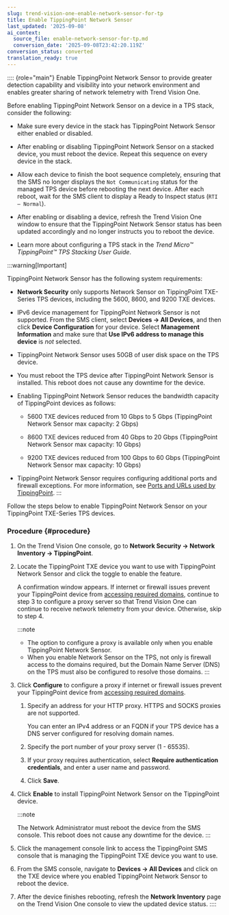 ```yaml
---
slug: trend-vision-one-enable-network-sensor-for-tp
title: Enable TippingPoint Network Sensor
last_updated: '2025-09-08'
ai_context:
  source_file: enable-network-sensor-for-tp.md
  conversion_date: '2025-09-08T23:42:20.119Z'
conversion_status: converted
translation_ready: true
---
```


:::: {role="main"}
Enable TippingPoint Network Sensor to provide greater detection capability and visibility into your network environment and enables greater sharing of network telemetry with Trend Vision One.

Before enabling TippingPoint Network Sensor on a device in a TPS stack, consider the following:

- Make sure every device in the stack has TippingPoint Network Sensor either enabled or disabled.

- After enabling or disabling TippingPoint Network Sensor on a stacked device, you must reboot the device. Repeat this sequence on every device in the stack.

- Allow each device to finish the boot sequence completely, ensuring that the SMS no longer displays the `Not Communicating` status for the managed TPS device before rebooting the next device. After each reboot, wait for the SMS client to display a Ready to Inspect status (`RTI – Normal`).

- After enabling or disabling a device, refresh the Trend Vision One window to ensure that the TippingPoint Network Sensor status has been updated accordingly and no longer instructs you to reboot the device.

- Learn more about configuring a TPS stack in the *Trend Micro™ TippingPoint™ TPS Stacking User Guide*.

:::warning[Important]

TippingPoint Network Sensor has the following system requirements:

- **Network Security** only supports Network Sensor on TippingPoint TXE-Series TPS devices, including the 5600, 8600, and 9200 TXE devices.

- IPv6 device management for TippingPoint Network Sensor is not supported. From the SMS client, select **Devices → All Devices**, and then click **Device Configuration** for your device. Select **Management Information** and make sure that **Use IPv6 address to manage this device** is *not* selected.

- TippingPoint Network Sensor uses 50GB of user disk space on the TPS device.

- You must reboot the TPS device after TippingPoint Network Sensor is installed. This reboot does not cause any downtime for the device.

- Enabling TippingPoint Network Sensor reduces the bandwidth capacity of TippingPoint devices as follows:

  - 5600 TXE devices reduced from 10 Gbps to 5 Gbps (TippingPoint Network Sensor max capacity: 2 Gbps)

  - 8600 TXE devices reduced from 40 Gbps to 20 Gbps (TippingPoint Network Sensor max capacity: 10 Gbps)

  - 9200 TXE devices reduced from 100 Gbps to 60 Gbps (TippingPoint Network Sensor max capacity: 10 Gbps)

- TippingPoint Network Sensor requires configuring additional ports and firewall exceptions. For more information, see [Ports and URLs used by TippingPoint](ports-urls-used-tippingpoint.mdx).
:::

Follow the steps below to enable TippingPoint Network Sensor on your TippingPoint TXE-Series TPS devices.

### Procedure {#procedure}

1.  On the Trend Vision One console, go to **Network Security → Network Inventory → TippingPoint**.

2.  Locate the TippingPoint TXE device you want to use with TippingPoint Network Sensor and click the toggle to enable the feature.

    A confirmation window appears. If internet or firewall issues prevent your TippingPoint device from [accessing required domains](https://docs.trendmicro.com/en-us/documentation/article/trend-vision-one-firewall-exception-requirements-for), continue to step 3 to configure a proxy server so that Trend Vision One can continue to receive network telemetry from your device. Otherwise, skip to step 4.

    :::note

    - The option to configure a proxy is available only when you enable TippingPoint Network Sensor.
    - When you enable Network Sensor on the TPS, not only is firewall access to the domains required, but the Domain Name Server (DNS) on the TPS must also be configured to resolve those domains.
    :::

3.  Click **Configure** to configure a proxy if internet or firewall issues prevent your TippingPoint device from [accessing required domains](https://docs.trendmicro.com/en-us/documentation/article/trend-vision-one-firewall-exception-requirements-for).

    1.  Specify an address for your HTTP proxy. HTTPS and SOCKS proxies are not supported.

        You can enter an IPv4 address or an FQDN if your TPS device has a DNS server configured for resolving domain names.

    2.  Specify the port number of your proxy server (1 - 65535).

    3.  If your proxy requires authentication, select **Require authentication credentials**, and enter a user name and password.

    4.  Click **Save**.

4.  Click **Enable** to install TippingPoint Network Sensor on the TippingPoint device.

    :::note

    The Network Administrator must reboot the device from the SMS console. This reboot does not cause any downtime for the device.
    :::

5.  Click the management console link to access the TippingPoint SMS console that is managing the TippingPoint TXE device you want to use.

6.  From the SMS console, navigate to **Devices → All Devices** and click on the TXE device where you enabled TippingPoint Network Sensor to reboot the device.

7.  After the device finishes rebooting, refresh the **Network Inventory** page on the Trend Vision One console to view the updated device status.
::::
